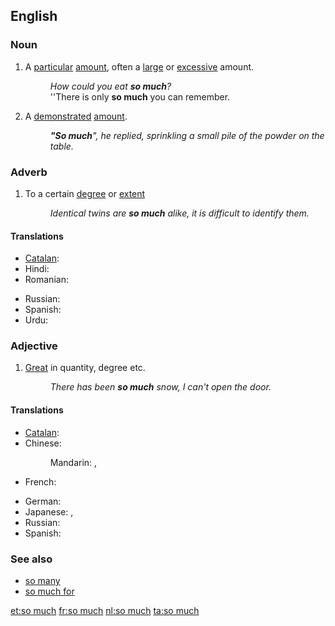 ==English==

===Noun===
{{en-noun|sg=[[so]] [[much]]|-}}

# A [[particular]] [[amount]], often a [[large]] or [[excessive]] amount.
#: ''How could you eat '''so much'''?''
#: ''There is only '''so much''' you can remember.
# A [[demonstrated]] [[amount]].
#: '''''"So much'''", he replied, sprinkling a small pile of the powder on the table.''

===Adverb===
{{en-adv|-}}

# To a certain [[degree]] or [[extent]]
#: ''Identical twins are '''so much''' alike, it is difficult to identify them.''

====Translations====
{{trans-top}}
* [[Catalan]]: {{t|ca|tant}}
* Hindi: {{t|hi|इतना|tr=itnā|sc=Deva}}
* Romanian: {{t|ro|foarte mult}}
{{trans-mid}}
* Russian: {{t|ru|настолько|tr=nastól'ko|sc=Cyrl}}
* Spanish: {{t|es|tanto|m}}
* Urdu: {{t|ur|اتنا|tr=itnā|sc=ur-Arab}}
{{trans-bottom}}

===Adjective===
{{en-adj|-}}

# [[great|Great]] in quantity, degree etc.
#: ''There has been '''so much''' snow, I can't open the door.''

====Translations====
{{trans-top}}
* [[Catalan]]: {{t|ca|tant}}
* Chinese:
*: Mandarin: {{t|zh|這麼多|sc=Hani}}, {{t|zh|这么多|tr=zhème duō|sc=Hani}}
* French: {{t|fr|tant}}
{{trans-mid}}
* German: {{t|de|soviel}}
* Japanese: {{t|ja|そんなに|tr=sonna-ni|sc=Jpan}}, {{t|ja|それほど|tr=sore-hodo|sc=Jpan}}
* Russian: {{t|ru|столько|tr=stól'ko|sc=Cyrl}}
* Spanish: {{t|es|tanto|m}}
{{trans-bottom}}

===See also===
* [[so many]]
* [[so much for]]

[[et:so much]]
[[fr:so much]]
[[nl:so much]]
[[ta:so much]]